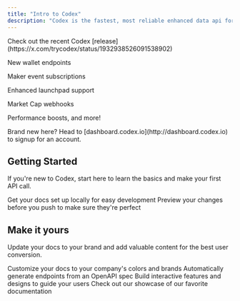 ```yaml
---
title: "Intro to Codex"
description: "Codex is the fastest, most reliable enhanced data api for DeFi data across 100+ networks"
---
```


<Tip>
  Check out the recent Codex [release](https://x.com/trycodex/status/1932938526091538902)

  New wallet endpoints

  Maker event subscriptions

  Enhanced launchpad support

  Market Cap webhooks 

  Performance boosts, and more\!
</Tip>

<Note>
  Brand new here? Head to [dashboard.codex.io](http://dashboard.codex.io) to signup for an account.
</Note>

## Getting Started

If you're new to Codex, start here to learn the basics and make your first API call.

<CardGroup cols={2}>
  <Card title="Get Started" icon="check" iconType="regular" href="/get-started">
    Get your docs set up locally for easy development
  </Card>
  <Card title="Preview Changes" icon="image" href="https://mintlify.com/docs/development">
    Preview your changes before you push to make sure they're perfect
  </Card>
</CardGroup>

## Make it yours

Update your docs to your brand and add valuable content for the best user conversion.

<CardGroup cols={2}>
  <Card title="Customize Style" icon="palette" href="https://mintlify.com/docs/settings/global">
    Customize your docs to your company's colors and brands
  </Card>
  <Card title="Reference APIs" icon="code" href="https://mintlify.com/docs/api-playground/openapi">
    Automatically generate endpoints from an OpenAPI spec
  </Card>
  <Card title="Add Components" icon="screwdriver-wrench" href="https://mintlify.com/docs/content/components/accordions">
    Build interactive features and designs to guide your users
  </Card>
  <Card title="Get Inspiration" icon="stars" href="https://mintlify.com/customers">
    Check out our showcase of our favorite documentation
  </Card>
</CardGroup>
